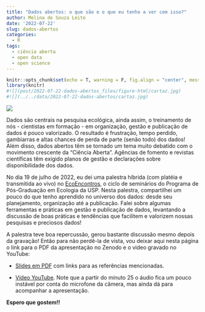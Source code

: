 ```yaml
---
title: "Dados abertos: o que são e o que eu tenho a ver com isso?"
author: Melina de Souza Leite
date: '2022-07-22'
slug: dados-abertos
categories:
  - R
tags:
  - ciência aberta
  - open data
  - open science
---
```


```r
knitr::opts_chunk$set(echo = T, warning = F, fig.align = "center", message = F, error = F, cache = TRUE)
library(knitr)
#![](post/2022-07-22-dados-abertos_files/figure-html/cartaz.jpg)
#![](../../data/2022-07-22-dados-abertos/cartaz.jpg)
```

![](post/2022-07-22-dados-abertos_files/figure-html/cartaz.jpg)

Dados são centrais na pesquisa ecológica, ainda assim, o treinamento de nós - cientistas em formação - em organização, gestão e publicação de dados é pouco valorizado. O resultado é frustração, tempo perdido, gambiarras e altas chances de perda de parte (senão todo) dos dados! Além disso, dados abertos têm se tornado um tema muito debatido com o movimento crescente da “Ciência Aberta”. Agências de fomento e revistas científicas têm exigido planos de gestão e declarações sobre disponibilidade dos dados.  


No dia 19 de julho de 2022, eu dei uma palestra híbrida (com platéia e transmitida ao vivo) no [EcoEncontros](https://ecoencontros.ib.usp.br/pt/), o ciclo de seminários do Programa de Pós-Graduação em Ecologia da USP. 
Nesta palestra, compartilhei um pouco do que tenho aprendido no universo dos dados: desde seu planejamento, organização até a publicação. Falei sobre algumas ferramentas e práticas em gestão e publicação de dados, levantando a discussão de boas práticas e tendências que facilitem e valorizem nossas pesquisas e preciosos dados! 


A palestra teve boa repercussão, gerou bastante discussão mesmo depois da gravação! Então para não perdê-la de vista, vou deixar aqui nesta página o link para o PDF da apresentação no Zenodo e o video gravado no YouTube:

- [Slides em PDF](https://zenodo.org/record/6861029) com links para as referências mencionadas.

- [Vídeo YouTube](https://www.youtube.com/watch?v=5OLUxXQ7gqw). Note que a partir do minuto 25 o áudio fica um pouco instável por conta do microfone da câmera, mas ainda dá para acompanhar a apresentação.

**Espero que gostem!!**
